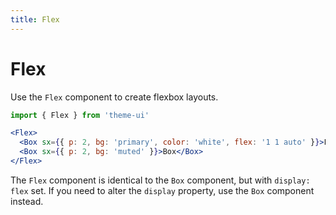 ```yaml
---
title: Flex
---
```


# Flex

Use the `Flex` component to create flexbox layouts.

```js
import { Flex } from 'theme-ui'
```

```jsx live=true
<Flex>
  <Box sx={{ p: 2, bg: 'primary', color: 'white', flex: '1 1 auto' }}>Flex</Box>
  <Box sx={{ p: 2, bg: 'muted' }}>Box</Box>
</Flex>
```

<Note>

The `Flex` component is identical to the `Box` component, but with
`display: flex` set. If you need to alter the `display` property, use the `Box`
component instead.

</Note>
